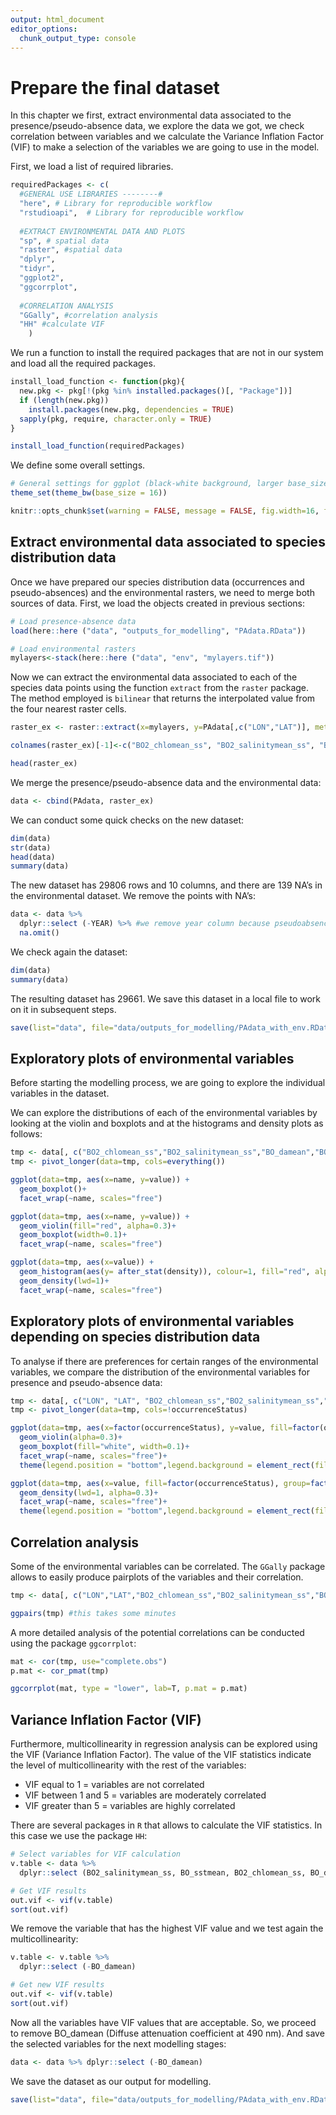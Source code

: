 ```yaml
---
output: html_document
editor_options: 
  chunk_output_type: console
---
```


<!-- 
This file is part of a gitbook that should be cited as: 

Valle, M., Citores, L., Ibaibarriaga, L., Chust, C. (2023) GAM-NICHE: Shape-Constrained GAMs to build Species Distribution Models under the ecological niche theory. AZTI. https://doi.org/10.57762/fzpy-6w51 

This tutorial has been supported by the European Union’s Horizon 2020 research and innovation programme under grant agreements No 862428 MISSION ATLANTIC project
-->

# Prepare the final dataset

In this chapter we first, extract environmental data associated to the presence/pseudo-absence data, we explore the data we got, we check correlation between variables and we calculate the Variance Inflation Factor (VIF) to make a selection of the variables we are going to use in the model. 

First, we load a list of required libraries.
```r
requiredPackages <- c(
  #GENERAL USE LIBRARIES --------#
  "here", # Library for reproducible workflow
  "rstudioapi",  # Library for reproducible workflow
  
  #EXTRACT ENVIRONMENTAL DATA AND PLOTS
  "sp", # spatial data
  "raster", #spatial data
  "dplyr",
  "tidyr",
  "ggplot2",
  "ggcorrplot",
  
  #CORRELATION ANALYSIS
  "GGally", #correlation analysis
  "HH" #calculate VIF
    )
```

We run a function to install the required packages that are not in our system and load all the required packages.
```r
install_load_function <- function(pkg){
  new.pkg <- pkg[!(pkg %in% installed.packages()[, "Package"])]
  if (length(new.pkg))
    install.packages(new.pkg, dependencies = TRUE)
  sapply(pkg, require, character.only = TRUE)
}

install_load_function(requiredPackages)

```

We define some overall settings.
```r
# General settings for ggplot (black-white background, larger base_size)
theme_set(theme_bw(base_size = 16))
```

```r
knitr::opts_chunk$set(warning = FALSE, message = FALSE, fig.width=16, fig.height=12)
```

## Extract environmental data associated to species distribution data

Once we have prepared our species distribution data (occurrences and pseudo-absences) and the environmental rasters, we need to merge both sources of data. First, we load the objects created in previous sections:
```r
# Load presence-absence data
load(here::here ("data", "outputs_for_modelling", "PAdata.RData"))

# Load environmental rasters
mylayers<-stack(here::here ("data", "env", "mylayers.tif"))
```

Now we can extract the environmental data associated to each of the species data points using the function `extract` from the `raster` package. The method employed is `bilinear` that returns the interpolated value from the four nearest raster cells.
```r
raster_ex <- raster::extract(x=mylayers, y=PAdata[,c("LON","LAT")], method="bilinear", na.rm=TRUE, df=T) 

colnames(raster_ex)[-1]<-c("BO2_chlomean_ss", "BO2_salinitymean_ss", "BO_damean" ,"BO_sstmean")

head(raster_ex)
```

We merge the presence/pseudo-absence data and the environmental data: 
```r
data <- cbind(PAdata, raster_ex)
```

We can conduct some quick checks on the new dataset:  
```r
dim(data)
str(data)
head(data)
summary(data)
```

The new dataset has 29806 rows and 10 columns, and there are 139 NA's in the environmental dataset. We remove the points with NA's:
```r
data <- data %>% 
  dplyr::select (-YEAR) %>% #we remove year column because pseudoabsences miss this info
  na.omit()
```

We check again the dataset:
```r
dim(data)
summary(data) 
```

The resulting dataset has 29661. We save this dataset in a local file to work on it in subsequent steps. 
```r
save(list="data", file="data/outputs_for_modelling/PAdata_with_env.RData")
```

## Exploratory plots of environmental variables

Before starting the modelling process, we are going to explore the individual variables in the dataset. 

We can explore the distributions of each of the environmental variables by looking at the violin and boxplots and at the histograms and density plots as follows: 

```r
tmp <- data[, c("BO2_chlomean_ss","BO2_salinitymean_ss","BO_damean","BO_sstmean")]
tmp <- pivot_longer(data=tmp, cols=everything()) 

ggplot(data=tmp, aes(x=name, y=value)) + 
  geom_boxplot()+
  facet_wrap(~name, scales="free")

ggplot(data=tmp, aes(x=name, y=value)) + 
  geom_violin(fill="red", alpha=0.3)+
  geom_boxplot(width=0.1)+
  facet_wrap(~name, scales="free")

ggplot(data=tmp, aes(x=value)) + 
  geom_histogram(aes(y= after_stat(density)), colour=1, fill="red", alpha=0.3)+
  geom_density(lwd=1)+
  facet_wrap(~name, scales="free")
```

## Exploratory plots of environmental variables depending on species distribution data

To analyse if there are preferences for certain ranges of the environmental variables, we compare the distribution of the environmental variables for presence and pseudo-absence data:   
```r
tmp <- data[, c("LON", "LAT", "BO2_chlomean_ss","BO2_salinitymean_ss","BO_damean","BO_sstmean","occurrenceStatus")]
tmp <- pivot_longer(data=tmp, cols=!occurrenceStatus) 

ggplot(data=tmp, aes(x=factor(occurrenceStatus), y=value, fill=factor(occurrenceStatus), group=factor(occurrenceStatus))) + 
  geom_violin(alpha=0.3)+
  geom_boxplot(fill="white", width=0.1)+
  facet_wrap(~name, scales="free")+
  theme(legend.position = "bottom",legend.background = element_rect(fill = "white", colour = NA))

ggplot(data=tmp, aes(x=value, fill=factor(occurrenceStatus), group=factor(occurrenceStatus))) + 
  geom_density(lwd=1, alpha=0.3)+
  facet_wrap(~name, scales="free")+
  theme(legend.position = "bottom",legend.background = element_rect(fill = "white", colour = NA))
```

## Correlation analysis

Some of the environmental variables can be correlated. The `GGally` package allows to easily produce pairplots of the variables and their correlation.  
```r
tmp <- data[, c("LON","LAT","BO2_chlomean_ss","BO2_salinitymean_ss","BO_damean","BO_sstmean")]

ggpairs(tmp) #this takes some minutes
```

A more detailed analysis of the potential correlations can be conducted using the package `ggcorrplot`:
```r
mat <- cor(tmp, use="complete.obs") 
p.mat <- cor_pmat(tmp)

ggcorrplot(mat, type = "lower", lab=T, p.mat = p.mat)
```

## Variance Inflation Factor (VIF) 

Furthermore, multicollinearity in regression analysis can be explored using the VIF (Variance Inflation Factor). The value of the VIF statistics indicate the level of multicollinearity with the rest of the variables:

* VIF equal to 1 = variables are not correlated
* VIF between 1 and 5 = variables are moderately correlated 
* VIF greater than 5 = variables are highly correlated

There are several packages in `R` that allows to calculate the VIF statistics. In this case we use the package `HH`: 
```r
# Select variables for VIF calculation
v.table <- data %>% 
  dplyr::select (BO2_salinitymean_ss, BO_sstmean, BO2_chlomean_ss, BO_damean)

# Get VIF results
out.vif <- vif(v.table)
sort(out.vif)
```

We remove the variable that has the highest VIF value and we test again the multicollinearity: 
```r
v.table <- v.table %>% 
  dplyr::select (-BO_damean)

# Get new VIF results
out.vif <- vif(v.table)
sort(out.vif)
```

Now all the variables have VIF values that are acceptable. So, we proceed to remove BO_damean (Diffuse attenuation coefficient at 490 nm). And save the selected variables for the next modelling stages:
```r
data <- data %>% dplyr::select (-BO_damean)
```

We save the dataset as our output for modelling.
```r
save(list="data", file="data/outputs_for_modelling/PAdata_with_env.RData")
```


